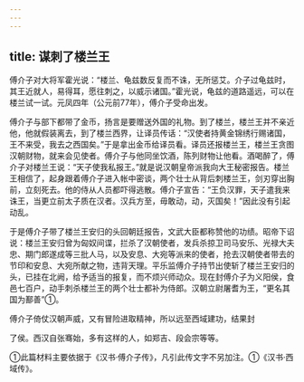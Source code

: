 ```yaml
---
---
---
```

title: 谋刺了楼兰王
---



傅介子对大将军霍光说：“楼兰、龟兹数反复而不诛，无所惩艾。介子过龟兹时，其王近就人，易得耳，愿往刺之，以威示诸国。”霍光说，龟兹的道路遥远，可以在楼兰试一试。元凤四年（公元前77年），傅介子受命出发。

傅介子与部下都带了金币，扬言是要赠送外国的礼物。到了楼兰，楼兰王并不亲近他，他就假装离去，到了楼兰西界，让译员传话：“汉使者持黄金锦绣行赐诸国，王不来受，我去之西国矣。”于是拿出金币给译员看。译员还报楼兰王，楼兰王贪图汉朝财物，就来会见使者。傅介子与他同坐饮酒，陈列财物让他看。酒喝醉了，傅介子对楼兰王说：“天子使我私报王。”就是说汉朝皇帝派我向大王秘密报告。楼兰王相信了，起身跟着傅介子进入帐中密谈，两个壮士从背后刺楼兰王，剑刃穿出胸前，立刻死去。他的侍从人员都吓得逃散。傅介子宣告：“王负汉罪，天子遣我来诛王，当更立前太子质在汉者。汉兵方至，毋敢动，动，灭国矣！”因此没有引起动乱。

于是傅介子带了楼兰王安归的头回朝廷报告，文武大臣都称赞他的功绩。昭帝下诏说：楼兰王安归曾为匈奴间谍，拦杀了汉朝使者，发兵杀掠卫司马安乐、光禄大夫忠、期门郎遂成等三批人马，以及安息、大宛等派来的使者，抢去汉朝使者带去的节印和安息、大宛所献之物，违背天理。平乐监傅介子持节出使斩了楼兰王安归的头，已挂在北阙，给予适当的报复，而不烦兴师动众。现在封傅介子为义阳侯，食邑七百户，动手刺杀楼兰王的两个壮士都补为侍郎。汉朝立尉屠耆为王，“更名其国为鄯善”①。

傅介子倚仗汉朝声威，又有冒险进取精神，所以远至西域建功，结果封

了侯。西汉自张骞始，多有这样的人，如郑吉、段会宗等等。

①此篇材料主要依据于《汉书·傅介子传》，凡引此传文字不另加注。①《汉书·西域传》。